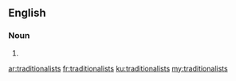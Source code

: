 ==English==

===Noun===
{{head|en|plural}}

# {{plural of|traditionalist|lang=en|nocat=1}}

[[ar:traditionalists]]
[[fr:traditionalists]]
[[ku:traditionalists]]
[[my:traditionalists]]